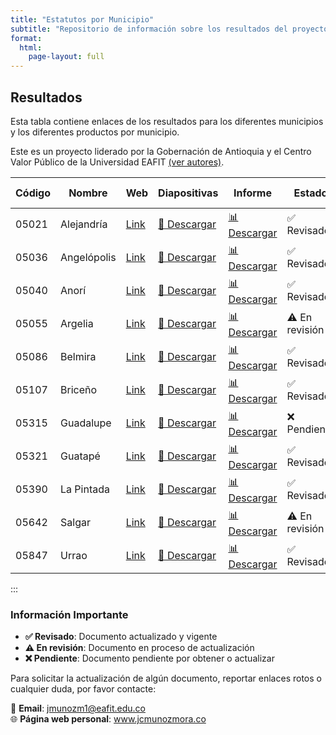```yaml
---
title: "Estatutos por Municipio"
subtitle: "Repositorio de información sobre los resultados del proyecto de estatuto óptimo"
format:
  html:
    page-layout: full
---
```


## Resultados

Esta tabla contiene enlaces de los resultados para los diferentes municipios y los diferentes productos por municipio. 

Este es un proyecto liderado por la Gobernación de Antioquia  y el Centro Valor Público de la Universidad EAFIT [(ver autores)](docs/autores_about).

::: {.table-container}
| Código | Nombre | Web | Diapositivas | Informe | Estado | Última Actualización |
|--------|--------|------------|--------------|---------|--------|---------------------|
| 05021 | Alejandría | [Link](https://alejandria-antioquia.gov.co) | [📄 Descargar](docs/alejandria.pdf) | [📊 Descargar](docs/alejandria-informe.pdf) | ✅ Revisado | 2024-10-01 |
| 05036 | Angelópolis | [Link](https://angelopolis.gov.co) | [📄 Descargar](docs/angelopolis.pdf) | [📊 Descargar](docs/angelopolis-informe.pdf) | ✅ Revisado | 2024-09-15 |
| 05040 | Anorí | [Link](https://anori-antioquia.gov.co) | [📄 Descargar](docs/anori.pdf) | [📊 Descargar](docs/anori-informe.pdf) | ✅ Revisado | 2024-08-30 |
| 05055 | Argelia | [Link](https://argelia-antioquia.gov.co) | [📄 Descargar](docs/argelia.pdf) | [📊 Descargar](docs/argelia-informe.pdf) | ⚠️ En revisión | 2024-07-20 |
| 05086 | Belmira | [Link](https://belmira-antioquia.gov.co) | [📄 Descargar](docs/belmira.pdf) | [📊 Descargar](docs/belmira-informe.pdf) | ✅ Revisado | 2024-09-05 |
| 05107 | Briceño | [Link](https://briceno-antioquia.gov.co) | [📄 Descargar](docs/briceno.pdf) | [📊 Descargar](docs/briceno-informe.pdf) | ✅ Revisado | 2024-08-15 |
| 05315 | Guadalupe | [Link](https://guadalupe-antioquia.gov.co) | [📄 Descargar](docs/guadalupe.pdf) | [📊 Descargar](docs/guadalupe-informe.pdf) | ❌ Pendiente | 2024-06-10 |
| 05321 | Guatapé | [Link](https://guatape.gov.co) | [📄 Descargar](docs/guatape.pdf) | [📊 Descargar](docs/guatape-informe.pdf) | ✅ Revisado | 2024-09-01 |
| 05390 | La Pintada | [Link](https://lapintada-antioquia.gov.co) | [📄 Descargar](docs/lapintada.pdf) | [📊 Descargar](docs/lapintada-informe.pdf) | ✅ Revisado | 2024-08-20 |
| 05642 | Salgar | [Link](https://salgar-antioquia.gov.co) | [📄 Descargar](docs/salgar.pdf) | [📊 Descargar](docs/salgar-informe.pdf) | ⚠️ En revisión | 2024-07-15 |
| 05847 | Urrao | [Link](https://urrao-antioquia.gov.co) | [📄 Descargar](docs/urrao.pdf) | [📊 Descargar](docs/urrao-informe.pdf) | ✅ Revisado | 2024-09-10 |
:::
:::

::: {.info-box}
### Información Importante

- **✅ Revisado**: Documento actualizado y vigente
- **⚠️ En revisión**: Documento en proceso de actualización
- **❌ Pendiente**: Documento pendiente por obtener o actualizar

Para solicitar la actualización de algún documento, reportar enlaces rotos o cualquier duda, por favor contacte:

📧 **Email**: [jmunozm1@eafit.edu.co](mailto:jmunozm1@eafit.edu.co)  
🌐 **Página web personal**: [www.jcmunozmora.co](https://www.jcmunozmora.co)
:::

